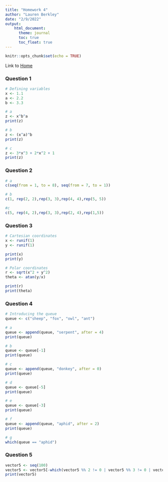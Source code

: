 ```yaml
---
title: "Homework 4"
author: "Lauren Berkley"
date: "2/9/2022"
output:
    html_document:
      theme: journal
      toc: true
      toc_float: true
---
```


```r
knitr::opts_chunk$set(echo = TRUE)
```

Link to [Home](index.html)

### Question 1

```r
# Defining variables
x <- 1.1
a <- 2.2
b <- 3.3

# a
z <- x^b^a
print(z)

# b
z <- (x^a)^b
print(z)

# c
z <- 3*x^3 + 2*x^2 + 1
print(z)
```

### Question 2
```r
# a
c(seq(from = 1, to = 8), seq(from = 7, to = 1))

# b
c(1, rep(2, 2),rep(3, 3),rep(4, 4),rep(5, 5))

#c
c(5, rep(4, 2),rep(3, 3),rep(2, 4),rep(1,5))
```

### Question 3
```r
# Cartesian coordinates
x <- runif(1)
y <- runif(1)   

print(x)
print(y)

# Polar coordinates
r <- sqrt(x^2 + y^2)
theta <- atan(y/x)  

print(r)
print(theta)
```

### Question 4
```r
# Introducing the queue
queue <- c("sheep", "fox", "owl", "ant")

# a
queue <- append(queue, "serpent", after = 4)
print(queue)

# b
queue <- queue[-1]
print(queue)

# c
queue <- append(queue, "donkey", after = 0)
print(queue)

# d
queue <- queue[-5]
print(queue)

# e
queue <- queue[-3]
print(queue)

# f
queue <- append(queue, "aphid", after = 2)
print(queue)

# g
which(queue == "aphid")
```

### Question 5

```r
vector5 <- seq(100)
vector5 <- vector5[-which(vector5 %% 2 != 0 | vector5 %% 3 != 0 | vector5 %% 7 != 0)]
print(vector5)
```

